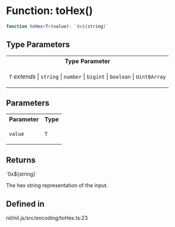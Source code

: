 # Function: toHex()

```ts
function toHex<T>(value): `0x${string}`
```

## Type Parameters

<table>
<tr>
<th>Type Parameter</th>
</tr>
<tr>
<td>

`T` *extends* 
  \| `string`
  \| `number`
  \| `bigint`
  \| `boolean`
  \| `Uint8Array`

</td>
</tr>
</table>

## Parameters

<table>
<tr>
<th>Parameter</th>
<th>Type</th>
</tr>
<tr>
<td>

`value`

</td>
<td>

`T`

</td>
</tr>
</table>

## Returns

\`0x$\{string\}\`

The hex string representation of the input.

## Defined in

nil/nil.js/src/encoding/toHex.ts:23
